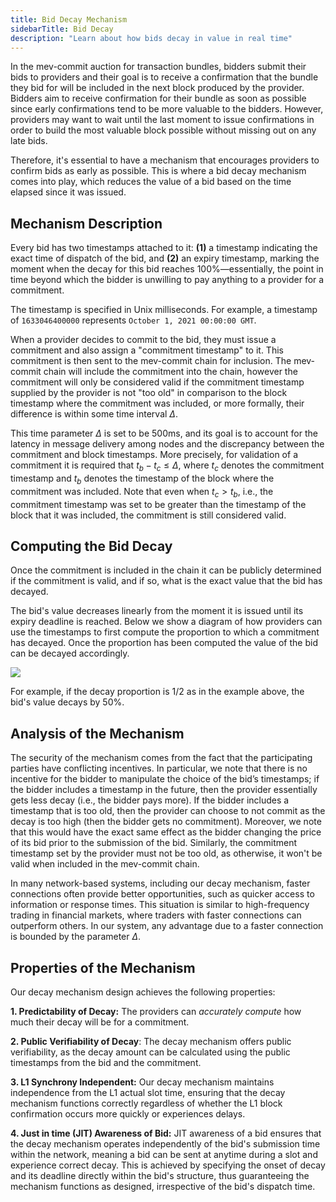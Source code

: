 ```yaml
---
title: Bid Decay Mechanism
sidebarTitle: Bid Decay
description: "Learn about how bids decay in value in real time"
---
```


In the mev-commit auction for transaction bundles, bidders submit their bids to providers and their goal is to receive a confirmation that the bundle they bid for will be included in the next block produced by the provider. Bidders aim to receive confirmation for their bundle as soon as possible since early confirmations tend to be more valuable to the bidders. However, providers may want to wait until the last moment to issue confirmations in order to build the most valuable block possible without missing out on any late bids.

Therefore, it's essential to have a mechanism that encourages providers to confirm bids as early as possible. This is where a bid decay mechanism comes into play, which reduces the value of a bid based on the time elapsed since it was issued.

## Mechanism Description

Every bid has two timestamps attached to it: **(1)** a timestamp indicating the exact time of dispatch of the bid, and **(2)** an expiry timestamp, marking the moment when the decay for this bid reaches 100%—essentially, the point in time beyond which the bidder is unwilling to pay anything to a provider for a commitment. 

<Note>The timestamp is specified in Unix milliseconds. For example, a timestamp of `1633046400000` represents `October 1, 2021 00:00:00 GMT`.</Note>

When a provider decides to commit to the bid, they must issue a commitment and also assign a "commitment timestamp" to it. This commitment is then sent to the mev-commit chain for inclusion. The mev-commit chain will include the commitment into the chain, however the commitment will only be considered valid if the commitment timestamp supplied by the provider is not "too old" in comparison to the block timestamp where the commitment was included, or more formally, their difference is within some time interval $\Delta$.

This time parameter $\Delta$ is set to be $500$ms, and its goal is to account for the latency in message delivery among nodes and the discrepancy between the commitment and block timestamps. More precisely, for validation of a commitment it is required that $t_b - t_c \le \Delta$, where $t_c$ denotes the commitment timestamp and $t_b$ denotes the timestamp of the block where the commitment was included. Note that even when $t_c > t_b$, i.e., the commitment timestamp was set to be greater than the timestamp of the block that it was included, the commitment is still considered valid. 

## Computing the Bid Decay

Once the commitment is included in the chain it can be publicly determined if the commitment is valid, and if so, what is the exact value that the bid has decayed.

The bid's value decreases linearly from the moment it is issued until its expiry deadline is reached. Below we show a diagram of how providers can use the timestamps to first compute the proportion to which a commitment has decayed. Once the proportion has been computed the value of the bid can be decayed accordingly.

<Frame>
  <img src="/v0.7.0/images/bid-decay-proportion.png" />
</Frame>

For example, if the decay proportion is $1/2$ as in the example above, the bid's value decays by $50$%.


## Analysis of the Mechanism

The security of the mechanism comes from the fact that the participating parties have conflicting incentives. In particular, we note that there is no incentive for the bidder to manipulate the choice of the bid’s timestamps; if the bidder includes a timestamp in the future, then the provider essentially gets less decay (i.e., the bidder pays more). If the bidder includes a timestamp that is too old, then the provider can choose to not commit as the decay is too high (then the bidder gets no commitment). Moreover, we note that this would have the exact same effect as the bidder changing the price of its bid prior to the submission of the bid. Similarly, the commitment timestamp set by the provider must not be too old, as otherwise, it won't be valid when included in the mev-commit chain.

In many network-based systems, including our decay mechanism, faster connections often provide better opportunities, such as quicker access to information or response times. This situation is similar to high-frequency trading in financial markets, where traders with faster connections can outperform others. In our system, any advantage due to a faster connection is bounded by the parameter $\Delta$.


## Properties of the Mechanism

Our decay mechanism design achieves the following properties:

**1. Predictability of Decay:** The providers can *accurately compute* how much their decay will be for a commitment.

**2. Public Verifiability of Decay**: The decay mechanism offers public verifiability, as the decay amount can be calculated using the public timestamps from the bid and the commitment.

**3. L1 Synchrony Independent:** Our decay mechanism maintains independence from the L1 actual slot time, ensuring that the decay mechanism functions correctly regardless of whether the L1 block confirmation occurs more quickly or experiences delays.

**4. Just in time (JIT) Awareness of Bid:**  JIT awareness of a bid ensures that the decay mechanism operates independently of the bid's submission time within the network, meaning a bid can be sent at anytime during a slot and experience correct decay. This is achieved by specifying the onset of decay and its deadline directly within the bid's structure, thus guaranteeing the mechanism functions as designed, irrespective of the bid's dispatch time.
